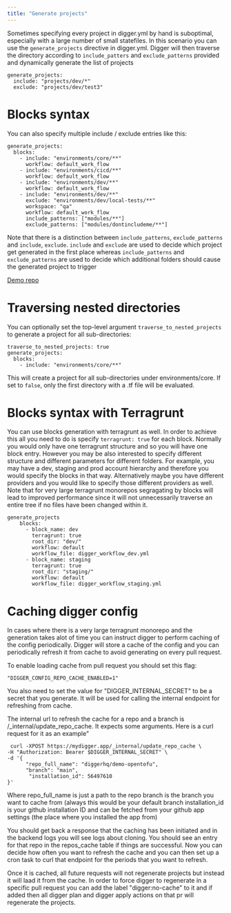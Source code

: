 ```yaml
---
title: "Generate projects"
---
```


Sometimes specifying every project in digger.yml by hand is suboptimal, especially with a large number of small statefiles.
In this scenario you can use the `generate_projects` directive in digger.yml. Digger will then traverse the directory according to `include_patters` and `exclude_patterns` provided and dynamically generate the list of projects

```
generate_projects:
  include: "projects/dev/*"
  exclude: "projects/dev/test3"
```

# Blocks syntax

You can also specify multiple include / exclude entries like this:

```
generate_projects:
  blocks:
    - include: "environments/core/**"
      workflow: default_work_flow
    - include: "environments/cicd/**"
      workflow: default_work_flow
    - include: "environments/dev/**"
      workflow: default_work_flow
    - include: "environments/dev/**"
      exclude: "environments/dev/local-tests/**"
      workspace: "qa"
      workflow: default_work_flow
      include_patterns: ["modules/**"]
      exclude_patterns: ["modules/dontincludeme/**"]
```

Note that there is a distinction between `include_patterns`, `exclude_patterns` and `include`, `exclude`.
`include` and `exclude` are used to decide which project get generated in the first place
whereas `include_patterns` and `exclude_patterns` are used to decide which additional folders should cause the generated project to trigger


[Demo repo](https://github.com/diggerhq/generate_projects_demo)

# Traversing nested directories

You can optionally set the top-level argument `traverse_to_nested_projects` to generate a project for all sub-directories:

```
traverse_to_nested_projects: true
generate_projects:
  blocks:
    - include: "environments/core/**"
```

This will create a project for all sub-directories under environments/core. If set to `false`, only the first directory with a .tf file will be evaluated.

# Blocks syntax with Terragrunt

You can use blocks generation with terragrunt as well. In order to achieve this all you need to do is specify
`terragrunt: true` for each block. Normally you would only have one terragrunt structure and so you will have
one block entry. However you may be also interested to specify different structure and different parameters
for different folders. For example, you may have a dev, staging and prod account hierarchy and therefore you
would specify the blocks in that way. Alternatively maybe you have different providers and you would like to
specify those different providers as well. Note that for very large terragrunt monorepos segragating by blocks
will lead to improved performance since it will not unnecessarily traverse an entire tree if no files have been
changed within it.

```
generate_projects
    blocks:
      - block_name: dev
        terragrunt: true
        root_dir: "dev/"
        workflow: default
        workflow_file: digger_workflow_dev.yml
      - block_name: staging
        terragrunt: true
        root_dir: "staging/"
        workflow: default
        workflow_file: digger_workflow_staging.yml
```

# Caching digger config

In cases where there is a very large terragrunt monorepo and the generation takes alot of time you can
instruct digger to perform caching of the config periodically. Digger will store a cache of the config and you can periodically refresh it from cache to avoid generating on every pull request.

To enable loading cache from pull request you should set this flag:

```
"DIGGER_CONFIG_REPO_CACHE_ENABLED=1"
```

 You also need to set the value for "DIGGER_INTERNAL_SECRET" to be a secret that you generate. It will be used for calling the internal endpoint
 for refreshing from cache.

The internal url to refresh the cache for a repo and a branch is /_internal/update_repo_cache. It expects some arguments.
Here is a curl request for it as an example"

```
 curl -XPOST https://mydigger.app/_internal/update_repo_cache \
-H "Authorization: Bearer $DIGGER_INTERNAL_SECRET" \
-d '{
      "repo_full_name": "diggerhq/demo-opentofu",
      "branch": "main",
       "installation_id": 56497610
}'
```


Where repo_full_name is just a path to the repo
branch is the branch you want to cache from (always this would be your default branch
installation_id is your github installation ID and can be fetched from your github app settings (the place where you installed the app from)

You should get back a response that the caching has been initiated and in the backend logs you will see logs about cloning. You should see an entry for that repo in the repos_cache table if things are successful.
Now you can decide how often you want to refresh the cache and you can then set up a cron task to curl that endpoint for the periods that you want to refresh.


Once it is cached, all future requests will not regenerate projects but instead it will laad it from the cache. In order to force digger to regenerate in a specific pull request you can add the label "digger:no-cache"
to it and if added then all digger plan and digger apply actions on that pr will regenerate the projects.